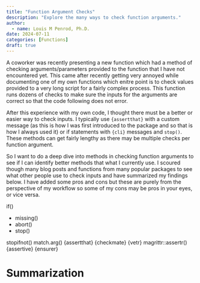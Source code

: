 ```yaml
---
title: "Function Argument Checks"
description: "Explore the many ways to check function arguments."
author:
  - name: Louis M Penrod, Ph.D.
date: 2024-07-11
categories: [Functions] 
draft: true 
---
```


A coworker was recently presenting a new function which had a method of checking arguments/parameters provided to the function that I have not encountered yet. This came after recently getting very annoyed while documenting one of my own functions which enitre point is to check values provided to a very long script for a fairly complex process. This function runs dozens of checks to make sure the inputs for the arguments are correct so that the code following does not error. 

After this experience with my own code, I thought there must be a better or easier way to check inputs. I typically use `{assertthat}` with a custom message (as this is how I was first introduced to the package and so that is how I always used it) or if statements with `{cli}` messages and `stop()`. These methods can get fairly lengthy as there may be multiple checks per function argument. 

So I want to do a deep dive into methods in checking function arguments to see if I can identify better methods that what I currently use. I scoured though many blog posts and functions from many popular packages to see what other people use to check inputs and have summarized my findings below. I have added some pros and cons but these are purely from the perspective of my workflow so some of my cons may be pros in your eyes, or vice versa. 

if()

* missing()
* abort()
* stop()

stopifnot()
match.arg()
{assertthat}
{checkmate}
{vetr}
magrittr::assertr()
{assertive}
{ensurer}




# Summarization
